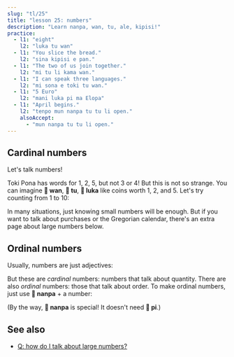 ```yaml
---
slug: "tl/25"
title: "lesson 25: numbers"
description: "Learn nanpa, wan, tu, ale, kipisi!"
practice:
  - l1: "eight"
    l2: "luka tu wan"
  - l1: "You slice the bread."
    l2: "sina kipisi e pan."
  - l1: "The two of us join together."
    l2: "mi tu li kama wan."
  - l1: "I can speak three languages."
    l2: "mi sona e toki tu wan."
  - l1: "5 Euro"
    l2: "mani luka pi ma Elopa"
  - l1: "April begins."
    l2: "tenpo mun nanpa tu tu li open."
    alsoAccept:
      - "mun nanpa tu tu li open."
---
```



## Cardinal numbers

Let's talk numbers!

<List>
  <Word sl="wan" m="one; united" />
  <Word sl="tu" m="two; divided" />
  <Word sl="luka" m="five, hand" />
  <Word sl="mute" m="many" />
  <Word sl="ale" m="all, every" />
  <Word sl="kipisi" m="piece, part; to split" />
</List>

Toki Pona has words for 1, 2, 5, but not 3 or 4! But this is not so strange. You can imagine **󱥳 wan**, **󱥮 tu**, **󱤭 luka** like coins worth 1, 2, and 5. Let's try counting from 1 to 10:

<List>
    <Word sl="wan" m="one" />
    <Word sl="tu" m="two" />
    <Word sl="tu wan" m="three" />
    <Word sl="tu tu" m="four" />
    <Word sl="luka" m="five" />
    <Word sl="luka wan" m="six" />
    <Word sl="luka tu" m="seven" />
    <Word sl="luka tu wan" m="eight" />
    <Word sl="luka tu tu" m="nine" />
    <Word sl="luka luka" m="ten" />
</List>

In many situations, just knowing small numbers will be enough. But if you want to talk about purchases or the Gregorian calendar, there's an extra page about large numbers below.

## Ordinal numbers

Usually, numbers are just adjectives:

<List>
    <Word sl="kala wan" m="one fish" />
    <Word sl="soko tu tu" m="four mushrooms" />
    <Word sl="mun luka" m="five months" />
</List>

But these are *cardinal* numbers: numbers that talk about quantity. There are also *ordinal* numbers: those that talk about order. To make ordinal numbers, just use **󱤽 nanpa** + a number:

<List>
    <Word sl="nanpa" m="number; the ...-th" />
    <Word sl="kala nanpa wan" m="the first fish" />
    <Word sl="soko nanpa tu tu" m="the fourth mushroom" />
    <Word sl="mun nanpa luka" m="the fifth month" />
</List>

(By the way, **󱤽 nanpa** is special! It doesn't need **󱥍 pi**.)

<Practice exercises={frontmatter.practice} client:load />

## See also
* [Q: how do I talk about large numbers?](tl/large-numbers/)
